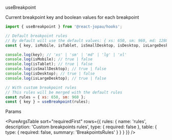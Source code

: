 
<SBTitle>useBreakpoint</SBTitle>

<SBDescription>Current breakpoint key and boolean values for each breakpoint</SBDescription>

```jsx dark
import { useBreakpoint } from '@react-jopau/hooks';
```

```jsx dark
// Default breakpoint rules
// By default will use the default values: { xs: 650, sm: 960, md: 1280, lg: 1400, xl: 1920 }
const { key, isMobile, isTablet, isSmallDesktop, isDesktop, isLargeDesktop } = useBreakpoint();

console.log(key); // 'xs' | 'sm' | 'md' | 'lg' | 'xl'
console.log(isMobile); // true | false
console.log(isTablet); // true | false
console.log(isSmallDesktop); // true | false
console.log(isDesktop); // true | false
console.log(isLargeDesktop); // true | false
```

```jsx dark
// With custom breakpoint rules
// This rules will be merged with the default rules
const rules = { xs: 650, sm: 960 };
const { key } = useBreakpoint(rules);
```

<SBSubTitle>Params</SBSubTitle>

<PureArgsTable
  sort="requiredFirst"
  rows={{
    rules: {
      name: 'rules',
      description: 'Custom breakpoints rules',
      type: { required: false },
      table: { type: { required: false, summary: 'BreakpointsRules' } }
    }
  }}
/>
